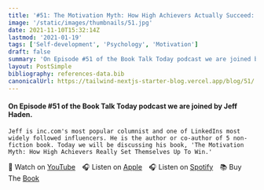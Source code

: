 ```yaml
---
title: '#51: The Motivation Myth: How High Achievers Actually Succeed: Interview with Jeff Haden'
image: '/static/images/thumbnails/51.jpg'
date: 2021-11-10T15:32:14Z
lastmod: '2021-01-19'
tags: ['Self-development', 'Psychology', 'Motivation']
draft: false
summary: 'On Episode #51 of the Book Talk Today podcast we are joined by Jeff Haden. Jeff is inc.coms most popular columnist and one of LinkedIns most widely followed influencers. He is the author or co-author of 5 non-fiction book. Today we will be discussing his book, The Motivation Myth: How High Achievers Really Set Themselves Up To Win.'
layout: PostSimple
bibliography: references-data.bib
canonicalUrl: https://tailwind-nextjs-starter-blog.vercel.app/blog/51/
---
```


#### On Episode #51 of the Book Talk Today podcast we are joined by Jeff Haden.

    Jeff is inc.com's most popular columnist and one of LinkedIns most widely followed influencers. He is the author or co-author of 5 non-fiction book. Today we will be discussing his book, 'The Motivation Myth: How High Achievers Really Set Themselves Up To Win.'

🎥&nbsp;Watch on [YouTube]&emsp;🎧&nbsp;Listen on [Apple]&emsp;🎧&nbsp;Listen on [Spotify]&emsp;📚&nbsp;Buy The [Book]&emsp;

[youtube]: https://youtu.be/AIH4AlCVF5w
[apple]: https://podcasts.apple.com/gb/podcast/51-the-motivation-myth-how-high-achievers-really/id1525619296?i=1000541346872
[spotify]: https://open.spotify.com/episode/04nnt4Zhp96J1cua546hge?si=nHtStPkRQ16t6_qPdFGsYQ
[book]: https://amzn.to/3O05VTo
